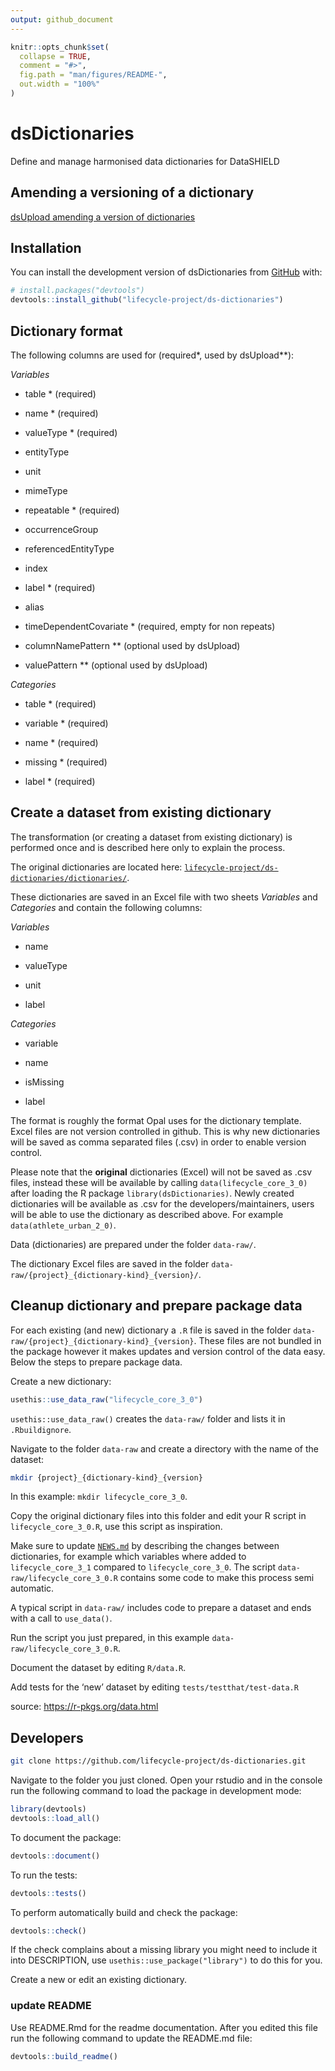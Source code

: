 ```yaml
---
output: github_document
---
```


<!-- README.md is generated from README.Rmd. Please edit that file -->

```r
knitr::opts_chunk$set(
  collapse = TRUE,
  comment = "#>",
  fig.path = "man/figures/README-",
  out.width = "100%"
)
```

# dsDictionaries

<!-- badges: start -->

<!-- badges: end -->

Define and manage harmonised data dictionaries for DataSHIELD

## Amending a versioning of a dictionary

[dsUpload amending a version of dictionaries](https://lifecycle-project.github.io/ds-upload/articles/dictionaryVersioning.html)

## Installation

You can install the development version of dsDictionaries from [GitHub](https://github.com/) with:

``` r
# install.packages("devtools")
devtools::install_github("lifecycle-project/ds-dictionaries")
```

## Dictionary format

The following columns are used for (required\*, used by dsUpload\*\*):

*Variables*

-   table \* (required)

-   name \* (required)

-   valueType \* (required)

-   entityType

-   unit

-   mimeType

-   repeatable \* (required)

-   occurrenceGroup

-   referencedEntityType

-   index

-   label \* (required)

-   alias

-   timeDependentCovariate \* (required, empty for non repeats)

-   columnNamePattern \*\* (optional used by dsUpload)

-   valuePattern \*\* (optional used by dsUpload)

*Categories*

-   table \* (required)

-   variable \* (required)

-   name \* (required)

-   missing \* (required)

-   label \* (required)

## Create a dataset from existing dictionary

The transformation (or creating a dataset from existing dictionary) is performed once and is described here only to explain the process.

The original dictionaries are located here: [`lifecycle-project/ds-dictionaries/dictionaries/`](https://github.com/lifecycle-project/ds-dictionaries/tree/master/dictionaries "dictionaries").

These dictionaries are saved in an Excel file with two sheets *Variables* and *Categories* and contain the following columns:

*Variables*

-   name

-   valueType

-   unit

-   label

*Categories*

-   variable

-   name

-   isMissing

-   label

The format is roughly the format Opal uses for the dictionary template. Excel files are not version controlled in github. This is why new dictionaries will be saved as comma separated files (.csv) in order to enable version control.

Please note that the **original** dictionaries (Excel) will not be saved as .csv files, instead these will be available by calling `data(lifecycle_core_3_0)` after loading the R package `library(dsDictionaries)`. Newly created dictionaries will be available as .csv for the developers/maintainers, users will be able to use the dictionary as described above. For example `data(athlete_urban_2_0)`.

Data (dictionaries) are prepared under the folder `data-raw/`.

The dictionary Excel files are saved in the folder `data-raw/{project}_{dictionary-kind}_{version}/`.

## Cleanup dictionary and prepare package data

For each existing (and new) dictionary a `.R` file is saved in the folder `data-raw/{project}_{dictionary-kind}_{version}`. These files are not bundled in the package however it makes updates and version control of the data easy. Below the steps to prepare package data.

Create a new dictionary:

``` r
usethis::use_data_raw("lifecycle_core_3_0")
```

`usethis::use_data_raw()` creates the `data-raw/` folder and lists it in `.Rbuildignore`.

Navigate to the folder `data-raw` and create a directory with the name of the dataset:

``` bash
mkdir {project}_{dictionary-kind}_{version}
```

In this example: `mkdir lifecycle_core_3_0`.

Copy the original dictionary files into this folder and edit your R script in `lifecycle_core_3_0.R`, use this script as inspiration.

Make sure to update [`NEWS.md`](NEWS.md) by describing the changes between dictionaries, for example which variables where added to `lifecycle_core_3_1` compared to `lifecycle_core_3_0`. The script `data-raw/lifecycle_core_3_0.R` contains some code to make this process semi automatic.

A typical script in `data-raw/` includes code to prepare a dataset and ends with a call to `use_data()`.

Run the script you just prepared, in this example `data-raw/lifecycle_core_3_0.R`.

Document the dataset by editing `R/data.R`.

Add tests for the 'new' dataset by editing `tests/testthat/test-data.R`

source: <https://r-pkgs.org/data.html>

## Developers

``` bash
git clone https://github.com/lifecycle-project/ds-dictionaries.git
```

Navigate to the folder you just cloned. Open your rstudio and in the console run the following command to load the package in development mode:

``` r
library(devtools)
devtools::load_all()
```

To document the package:

``` r
devtools::document()
```

To run the tests:

``` r
devtools::tests()
```

To perform automatically build and check the package:

``` r
devtools::check()
```

If the check complains about a missing library you might need to include it into DESCRIPTION, use `usethis::use_package("library")` to do this for you.

Create a new or edit an existing dictionary.

### update README

Use README.Rmd for the readme documentation. After you edited this file run the following command to update the README.md file:

``` r
devtools::build_readme()
```
